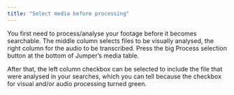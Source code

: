 ```yaml
---
title: "Select media before processing"
---
```


You first need to process/analyse your footage before it becomes searchable. The middle column selects files to be visually analysed, the right column for the audio to be transcribed. Press the big Process selection button at the bottom of Jumper’s media table.

After that, the left column checkbox can be selected to include the file that were analysed in your searches, which you can tell because the checkbox for visual and/or audio processing turned green.